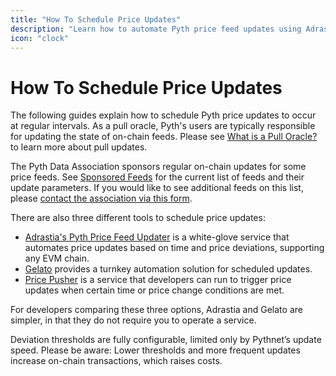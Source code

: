 ```yaml
---
title: "How To Schedule Price Updates"
description: "Learn how to automate Pyth price feed updates using Adrastia, Gelato, or Price Pusher for reliable on-chain price data."
icon: "clock"
---
```


# How To Schedule Price Updates

The following guides explain how to schedule Pyth price updates to occur at regular intervals.
As a pull oracle, Pyth's users are typically responsible for updating the state of on-chain feeds.
Please see [What is a Pull Oracle?](/price-feeds/pull-updates) to learn more about pull updates.

The Pyth Data Association sponsors regular on-chain updates for some price feeds.
See [Sponsored Feeds](/price-feeds/sponsored-feeds) for the current list of feeds and their update parameters.
If you would like to see additional feeds on this list, please [contact the association via this form](https://tally.so/r/nGz2jj).

There are also three different tools to schedule price updates:

- [Adrastia's Pyth Price Feed Updater](schedule-price-updates/using-adrastia) is a white-glove service that automates price updates based on time and price deviations, supporting any EVM chain.
- [Gelato](schedule-price-updates/using-gelato) provides a turnkey automation solution for scheduled updates.
- [Price Pusher](schedule-price-updates/using-price-pusher) is a service that developers can run to trigger price updates when certain time or price change conditions are met.

For developers comparing these three options, Adrastia and Gelato are simpler, in that they do not require you to operate a service.

<Callout type="info">
  Deviation thresholds are fully configurable, limited only by Pythnet’s update
  speed. Please be aware: Lower thresholds and more frequent updates increase
  on-chain transactions, which raises costs.
</Callout>
